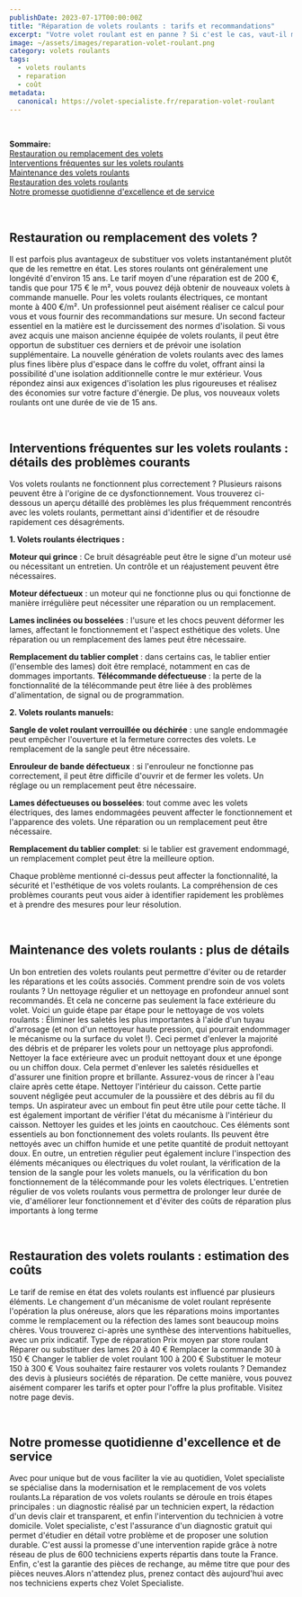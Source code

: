 ```yaml
---
publishDate: 2023-07-17T00:00:00Z
title: "Réparation de volets roulants : tarifs et recommandations"
excerpt: "Votre volet roulant est en panne ? Si c'est le cas, vaut-il mieux le faire soi-même ou pas ? Et quel est le coût ? Nous répondons à ces questions dans cet article."
image: ~/assets/images/reparation-volet-roulant.png
category: volets roulants
tags:
  - volets roulants
  - reparation
  - coût
metadata:
  canonical: https://volet-specialiste.fr/reparation-volet-roulant
---
```


<br />

**Sommaire:**<br/>
[Restauration ou remplacement des volets](#item-one)<br/>
[Interventions fréquentes sur les volets roulants](#item-two)<br/>
[Maintenance des volets roulants](#item-three)<br/>
[Restauration des volets roulants](#item-four)<br/>
[Notre promesse quotidienne d'excellence et de service](#item-five)

<a id="item-one"></a>
<br />

## Restauration ou remplacement des volets ?

Il est parfois plus avantageux de substituer vos volets instantanément plutôt que de les remettre en état. Les stores roulants ont généralement une longévité d'environ 15 ans. Le tarif moyen d'une réparation est de 200 €, tandis que pour 175 € le m², vous pouvez déjà obtenir de nouveaux volets à commande manuelle.
Pour les volets roulants électriques, ce montant monte à 400 €/m². Un professionnel peut aisément réaliser ce calcul pour vous et vous fournir des recommandations sur mesure.
Un second facteur essentiel en la matière est le durcissement des normes d'isolation. Si vous avez acquis une maison ancienne équipée de volets roulants, il peut être opportun de substituer ces derniers et de prévoir une isolation supplémentaire. La nouvelle génération de volets roulants avec des lames plus fines libère plus d'espace dans le coffre du volet, offrant ainsi la possibilité d'une isolation additionnelle contre le mur extérieur.
Vous répondez ainsi aux exigences d'isolation les plus rigoureuses et réalisez des économies sur votre facture d'énergie. De plus, vos nouveaux volets roulants ont une durée de vie de 15 ans.

<a id="item-two"></a>
<br />

## Interventions fréquentes sur les volets roulants : détails des problèmes courants

Vos volets roulants ne fonctionnent plus correctement ? Plusieurs raisons peuvent être à l'origine de ce dysfonctionnement. Vous trouverez ci-dessous un aperçu détaillé des problèmes les plus fréquemment rencontrés avec les volets roulants, permettant ainsi d'identifier et de résoudre rapidement ces désagréments.

**1. Volets roulants électriques :**

**Moteur qui grince** : Ce bruit désagréable peut être le signe d'un moteur usé ou nécessitant un entretien. Un contrôle et un réajustement peuvent être nécessaires.

**Moteur défectueux** : un moteur qui ne fonctionne plus ou qui fonctionne de manière irrégulière peut nécessiter une réparation ou un remplacement.

**Lames inclinées ou bosselées** : l'usure et les chocs peuvent déformer les lames, affectant le fonctionnement et l'aspect esthétique des volets. Une réparation ou un remplacement des lames peut être nécessaire.

**Remplacement du tablier complet** : dans certains cas, le tablier entier (l'ensemble des lames) doit être remplacé, notamment en cas de dommages importants. **Télécommande défectueuse** : la perte de la fonctionnalité de la télécommande peut être liée à des problèmes d'alimentation, de signal ou de programmation.

**2. Volets roulants manuels:**

**Sangle de volet roulant verrouillée ou déchirée** : une sangle endommagée peut empêcher l'ouverture et la fermeture correctes des volets. Le remplacement de la sangle peut être nécessaire.

**Enrouleur de bande défectueux** : si l'enrouleur ne fonctionne pas correctement, il peut être difficile d'ouvrir et de fermer les volets. Un réglage ou un remplacement peut être nécessaire.

**Lames défectueuses ou bosselées**: tout comme avec les volets électriques, des lames endommagées peuvent affecter le fonctionnement et l'apparence des volets. Une réparation ou un remplacement peut être nécessaire.

**Remplacement du tablier complet**: si le tablier est gravement endommagé, un remplacement complet peut être la meilleure option.

Chaque problème mentionné ci-dessus peut affecter la fonctionnalité, la sécurité et l'esthétique de vos volets roulants. La compréhension de ces problèmes courants peut vous aider à identifier rapidement les problèmes et à prendre des mesures pour leur résolution.

<a id="item-three"></a>
<br />

## Maintenance des volets roulants : plus de détails

Un bon entretien des volets roulants peut permettre d'éviter ou de retarder les réparations et les coûts associés. Comment prendre soin de vos volets roulants ? Un nettoyage régulier et un nettoyage en profondeur annuel sont recommandés. Et cela ne concerne pas seulement la face extérieure du volet.
Voici un guide étape par étape pour le nettoyage de vos volets roulants :
Éliminer les saletés les plus importantes à l'aide d'un tuyau d'arrosage (et non d'un nettoyeur haute pression, qui pourrait endommager le mécanisme ou la surface du volet !). Ceci permet d'enlever la majorité des débris et de préparer les volets pour un nettoyage plus approfondi. Nettoyer la face extérieure avec un produit nettoyant doux et une éponge ou un chiffon doux. Cela permet d'enlever les saletés résiduelles et d'assurer une finition propre et brillante. Assurez-vous de rincer à l'eau claire après cette étape. Nettoyer l'intérieur du caisson. Cette partie souvent négligée peut accumuler de la poussière et des débris au fil du temps. Un aspirateur avec un embout fin peut être utile pour cette tâche. Il est également important de vérifier l'état du mécanisme à l'intérieur du caisson. Nettoyer les guides et les joints en caoutchouc. Ces éléments sont essentiels au bon fonctionnement des volets roulants. Ils peuvent être nettoyés avec un chiffon humide et une petite quantité de produit nettoyant doux.
En outre, un entretien régulier peut également inclure l'inspection des éléments mécaniques ou électriques du volet roulant, la vérification de la tension de la sangle pour les volets manuels, ou la vérification du bon fonctionnement de la télécommande pour les volets électriques.
L'entretien régulier de vos volets roulants vous permettra de prolonger leur durée de vie, d'améliorer leur fonctionnement et d'éviter des coûts de réparation plus importants à long terme

<a id="item-four"></a>
<br />

## Restauration des volets roulants : estimation des coûts

Le tarif de remise en état des volets roulants est influencé par plusieurs éléments. Le changement d'un mécanisme de volet roulant représente l'opération la plus onéreuse, alors que les réparations moins importantes comme le remplacement ou la réfection des lames sont beaucoup moins chères. Vous trouverez ci-après une synthèse des interventions habituelles, avec un prix indicatif.
Type de réparation Prix moyen par store roulant Réparer ou substituer des lames 20 à 40 € Remplacer la commande 30 à 150 € Changer le tablier de volet roulant 100 à 200 € Substituer le moteur 150 à 300 € Vous souhaitez faire restaurer vos volets roulants ? Demandez des devis à plusieurs sociétés de réparation. De cette manière, vous pouvez aisément comparer les tarifs et opter pour l'offre la plus profitable. Visitez notre page devis.

<a id="item-five"></a>
<br />

## Notre promesse quotidienne d'excellence et de service

Avec pour unique but de vous faciliter la vie au quotidien, Volet specialiste se spécialise dans la modernisation et le remplacement de vos volets roulants.La réparation de vos volets roulants se déroule en trois étapes principales : un diagnostic réalisé par un technicien expert, la rédaction d'un devis clair et transparent, et enfin l'intervention du technicien à votre domicile. Volet specialiste, c'est l'assurance d'un diagnostic gratuit qui permet d'étudier en détail votre problème et de proposer une solution durable. C'est aussi la promesse d'une intervention rapide grâce à notre réseau de plus de 600 techniciens experts répartis dans toute la France. Enfin, c'est la garantie des pièces de rechange, au même titre que pour des pièces neuves.Alors n'attendez plus, prenez contact dès aujourd'hui avec nos techniciens experts chez Volet Specialiste.
